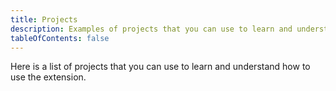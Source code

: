 ```yaml
---
title: Projects
description: Examples of projects that you can use to learn and understand how to use the extension.
tableOfContents: false
---
```



Here is a list of projects that you can use to learn and understand how to use the extension.

<CardGrid>
  <LinkCard 
    title="presentation-github-actions"
    description="From Code to Cloud: Automated Deployments with GitHub Actions &mdash; By Elio Struyf"
    href="https://github.com/estruyf/presentation-github-actions" />

  <LinkCard 
    title="presentation-m365-playwright-github-actions"
    description="Presentation material for M365 E2E testing automation with Playwright on GitHub Actions
 &mdash; By Elio Struyf"
    href="https://github.com/estruyf/presentation-m365-playwright-github-actions" />

  <LinkCard 
    title="dapr-resiliency-and-durable-execution"
    description="Dapr Resiliency and Durable Execution
 &mdash; By Marc Duiker"
    href="https://github.com/diagrid-labs/dapr-resiliency-and-durable-execution" />
</CardGrid>
